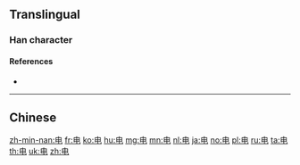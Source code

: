 {{also|電}}
==Translingual==
{{stroke order|strokes=5}}

===Han character===
{{Han char|rn=102|rad=田|as=00|sn=5|four=|canj=LWU|ids=⿻田乚}}

====References====
* {{Han ref|kx=0759.011|hdz=42528.020|uh=7535|ud=30005}}

----

==Chinese==
{{zh-see|電}}

[[zh-min-nan:电]]
[[fr:电]]
[[ko:电]]
[[hu:电]]
[[mg:电]]
[[mn:电]]
[[nl:电]]
[[ja:电]]
[[no:电]]
[[pl:电]]
[[ru:电]]
[[ta:电]]
[[th:电]]
[[uk:电]]
[[zh:电]]